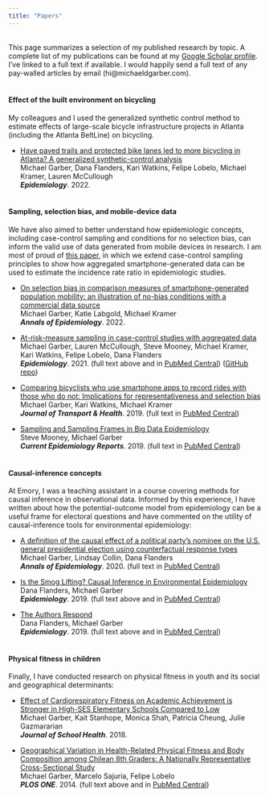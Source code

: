 ```yaml
---
title: "Papers"
---
```

<br>
This page summarizes a selection of my published research by topic. A complete list of my publications can be found at my [Google Scholar profile](https://scholar.google.com/citations?hl=en&user=r-MsgFsAAAAJ&view_op=list_works&sortby=pubdate). I've linked to a full text if available. I would happily send a full text of any pay-walled articles by email (hi@michaeldgarber.com).
<br>
<br>

#### Effect of the built environment on bicycling

My colleagues and I used the generalized synthetic control method to estimate effects of large-scale bicycle infrastructure projects in Atlanta (including the Atlanta BeltLine) on bicycling.

* [Have paved trails and protected bike lanes led to more bicycling in Atlanta? A generalized synthetic-control analysis](https://journals.lww.com/epidem/Abstract/9900/Have_paved_trails_and_protected_bike_lanes_led_to.15.aspx)<br>Michael Garber, Dana Flanders, Kari Watkins, Felipe Lobelo, Michael Kramer, Lauren McCullough<br> __*Epidemiology*__. 2022.
<br>
<br>

#### Sampling, selection bias, and mobile-device data

We have also aimed to better understand how epidemiologic concepts, including case-control sampling and conditions for no selection bias, can inform the valid use of data generated from mobile devices in research. I am most of proud of [this paper](https://journals.lww.com/epidem/Fulltext/2021/01000/At_risk_measure_Sampling_in_Case_Control_Studies.14.aspx), in which we extend case-control sampling principles to show how aggregated smartphone-generated data can be used to estimate the incidence rate ratio in epidemiologic studies.

* [On selection bias in comparison measures of smartphone-generated population mobility: an illustration of no-bias conditions with a commercial data source](https://www.sciencedirect.com/science/article/abs/pii/S1047279722000370)<br>Michael Garber, Katie Labgold, Michael Kramer<br> __*Annals of Epidemiology*__. 2022.

* [At-risk-measure sampling in case-control studies with aggregated data](https://journals.lww.com/epidem/Fulltext/2021/01000/At_risk_measure_Sampling_in_Case_Control_Studies.14.aspx)<br>
Michael Garber, Lauren McCullough, Steve Mooney, Michael Kramer, Kari Watkins, Felipe Lobelo, Dana Flanders<br>
__*Epidemiology*__. 2021. (full text above and in [PubMed Central](https://www.ncbi.nlm.nih.gov/pmc/articles/PMC7707160/)) ([GitHub repo](https://github.com/michaeldgarber/at-risk-measure-sampling))

* [Comparing bicyclists who use smartphone apps to record rides with those who do not: Implications for representativeness and selection bias](https://www.sciencedirect.com/science/article/pii/S2214140518305590)<br>Michael Garber, Kari Watkins, Michael Kramer<br> __*Journal of Transport & Health*__. 2019. (full text in [PubMed Central](https://www.ncbi.nlm.nih.gov/pmc/articles/PMC6959852/))

* [Sampling and Sampling Frames in Big Data Epidemiology](https://www.ncbi.nlm.nih.gov/pmc/articles/PMC6662929/)<br>
Steve Mooney, Michael Garber<br>
__*Current Epidemiology Reports*__. 2019. (full text in [PubMed Central](https://www.ncbi.nlm.nih.gov/pmc/articles/PMC6662929/))
<br>
<br>

#### Causal-inference concepts
At Emory, I was a teaching assistant in a course covering methods for causal inference in observational data. Informed by this experience, I have written about how the potential-outcome model from epidemiology can be a useful frame for electoral questions and have commented on the utility of causal-inference tools for environmental epidemiology:

* [A definition of the causal effect of a political party’s nominee on the U.S. general presidential election using counterfactual response types](https://www.sciencedirect.com/science/article/pii/S1047279720301733?via%3Dihub)<br>
Michael Garber, Lindsay Collin, Dana Flanders
<br> __*Annals of Epidemiology*__. 2020. (full text in [PubMed Central](https://www.ncbi.nlm.nih.gov/pmc/articles/PMC7412752/))

* [Is the Smog Lifting? Causal Inference in Environmental Epidemiology](https://journals.lww.com/epidem/Fulltext/2019/05000/Is_the_Smog_Lifting___Causal_Inference_in.2.aspx)<br>
Dana Flanders, Michael Garber<br>
__*Epidemiology*__. 2019. (full text above and in [PubMed Central](https://www.ncbi.nlm.nih.gov/pmc/articles/PMC6456370/))

* [The Authors Respond](https://journals.lww.com/epidem/Fulltext/2019/11000/The_Authors_Respond.26.aspx)<br>Dana Flanders, Michael Garber<br>
__*Epidemiology*__. 2019. (full text above and in [PubMed Central](https://www.ncbi.nlm.nih.gov/pmc/articles/PMC6936609/))
<br>
<br>

#### Physical fitness in children
Finally, I have conducted research on physical fitness in youth and its social and geographical determinants:

* [Effect of Cardiorespiratory Fitness on Academic Achievement is Stronger in High-SES Elementary Schools Compared to Low](https://onlinelibrary.wiley.com/doi/10.1111/josh.12678)<br>
Michael Garber, Kait Stanhope, Monica Shah, Patricia Cheung, Julie Gazmararian<br>
__*Journal of School Health*__. 2018.

* [Geographical Variation in Health-Related Physical Fitness and Body Composition among Chilean 8th Graders: A Nationally Representative Cross-Sectional Study](https://journals.plos.org/plosone/article?id=10.1371/journal.pone.0108053)<br>
Michael Garber, Marcelo Sajuria, Felipe Lobelo<br>
__*PLOS ONE*__. 2014. (full text above and in [PubMed Central](https://www.ncbi.nlm.nih.gov/pmc/articles/PMC4177890/))
<br>
<br>